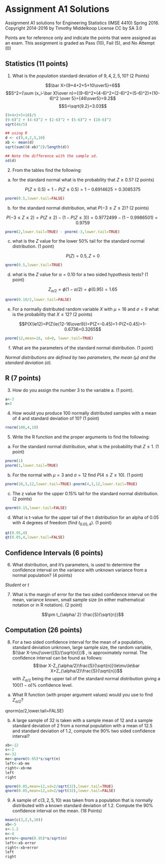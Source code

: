 # Assignment A1 Solutions 
Assignment A1 solutions for Engineering Statistics (IMSE 4410) Spring 2016.
Copyright 2014-2016 by Timothy Middelkoop License CC by SA 3.0

Points are for reference only and indicate the points that were assigned as an exam.  This assignment is graded as Pass (10), Fail (5), and No Attempt (0)

## Statistics (11 points)

1. What is the *population* standard deviation of $9, 4, 2, 5, 10$? (2 Points)

$$\bar X={9+4+2+5+10\over5}=6$$
$$S^2={\sum (x_i-\bar X)\over n}={(9-6)^2+(4-6)^2+(2-6)^2+(5-6)^2)+(10-6)^2 \over 5}={46\over5}=9.2$$
$$S=\sqrt{9.2}=3.03$$

```r
(9+4+2+5+10)/5
(9-6)^2 + (4-6)^2 + (2-6)^2 + (5-6)^2 + (10-6)^2
sqrt(46/5) 

## using R
d <- c(9,4,2,5,10)
xb <- mean(d)
sqrt(sum((d-xb)^2)/length(d))

## Note the difference with the sample sd.
sd(d)
```

2.  From the tables find the following:

a. for the standard normal what is the probability that $Z \ge 0.5$? (2 points)

$$P(Z \ge 0.5)=1-P(Z \le 0.5)=1-0.6914625=0.3085375$$

```r
pnorm(0.5,lower.tail=FALSE)
```

b.  for the standard normal distribution, what $P(-3 \le Z \le 2)$? (2 points)

$$P(-3 \le Z \le 2)=P(Z \le 2)-(1-P(Z \le 3))=0.9772499-(1-0.9986501)=0.9759$$

```r
pnorm(2,lower.tail=TRUE) - pnorm(-3,lower.tail=TRUE)
```

c.  what is the $Z$ value for the lower $50\%$ tail for the standard normal distribution. (1 point)

$$P(Z)=0.5, Z=0$$

```r
qnorm(0.5,lower.tail=TRUE)
```


d.  what is the $Z$ value for $\alpha=0.10$ for a two sided hypothesis tests? (1 point)

$$Z_{\alpha/2}=\phi(1-{\alpha/2})=\phi(0.95)=1.65$$

```r
qnorm(0.10/2,lower.tail=FALSE)
```

e.  For a normally distributed random variable $X$ with $\mu= 16$ and $\sigma = 9$ what is the probability that $X \le 12$? (2 points)

$$P(X\le12)=P(Z\le{12-16\over9})=P(Z<-0.45)=1-P(Z<0.45)=1-0.6736=0.3265$$

```r
pnorm(12,mean=16, sd=9, lower.tail=TRUE)
```


f.  What are the parameters of the standard normal distribution. (1 point)

*Normal distributions are defined by two parameters, the mean $(\mu)$ and the standard deviation $(\sigma)$.*

## R (7 points)

3.  How do you assign the number $3$ to the variable a. (1 point).


```r
a<-3
a=3
```

4.  How would you produce $100$ normally distributed samples with a mean of $4$ and standard deviation of $10$? (1 point)

```r
rnorm(100,4,10)
```

5.  Write the R function and the proper arguments to find the following:

a.	For the standard normal distribution, what is the probability that $Z\le 1$. (1 point)

```r
pnorm(1)
pnorm(1,lower.tail=TRUE)
```

b.  For the normal with $\mu=3$ and $\sigma=12$ find $P(4\le Z \le 10)$.  (1 point)

```r
pnorm(10,3,12,lower.tail=TRUE)-pnorm(4,3,12,lower.tail=TRUE)
```

c.  The z value for the upper $0.15\%$ tail for the standard normal distribution. (2 points)

```r
qnorm(0.15,lower.tail=FALSE)
```

d. What is t-value for the upper tail of the t distribution for an alpha of $0.05$ with $4$ degrees of freedom (find $t_{0.05,4}$). (1 point)

```r
qt(0.95,4)
qt(0.05,4,lower.tail=FALSE)
```

## Confidence Intervals (6 points)

6.  What distribution, and it's parameters, is used to determine the confidence interval on the variance with unknown variance from a normal population? (4 points)

*Student* or *t*

7.  What is the margin of error for the two sided confidence interval on the mean, variance known, small sample size (in either mathematical notation or in R notation). (2 point)

$$\pm t_{\alpha/ 2} \frac{S}{\sqrt{n}}$$

## Computation (26 points)

8. For a two sided confidence interval for the mean of a population, standard deviation unknown, large sample size, the random variable, $(\bar X-\mu)\over{{S}/{\sqrt{n}}}$ , is approximately normal. The confidence interval can be found as follows: 
$$\bar X-Z_{\alpha/2}\frac{S}{\sqrt{n}}\le\mu\le\bar X+Z_{\alpha/2}\frac{S}{\sqrt{n}}$$ 
with $Z_{\alpha/2}$ being the upper tail of the standard normal distribution giving a $100(1-\alpha)\%$ confidence level.

a. What R function (with proper argument values) would you use to find $Z_{\alpha/2}$?

qnorm($\alpha/2$,lower.tail=FALSE)

b. A large sample of $32$ is taken with a sample mean of $12$ and a sample standard deviation of $2$ from a normal population with a mean of $12.5$ and standard deviation of $1.2$, compute the $90\%$ two sided confidence interval?

```r
xb<-12
s<-2
n<-32
me<-qnorm(0.95)*s/sqrt(n)
left<-xb-me
right<-xb+me
left
right
```

```r
qnorm(0.05,mean=12,sd=2/sqrt(32),lower.tail=TRUE)
qnorm(0.05,mean=12,sd=2/sqrt(32),lower.tail=FALSE)
```

9.  A sample of $c(3,2,5,10)$ was taken from a population that is normally distributed with a known standard deviation of $1.2$.  Compute the $90\%$ confidence interval on the mean. (18 Points)

```r
mean(c(3,2,5,10))
xb<-5
s<-1.2
n<-4
error<-qnorm(0.95)*s/sqrt(n)
left<-xb-error
right<-xb+error
left
right
```




